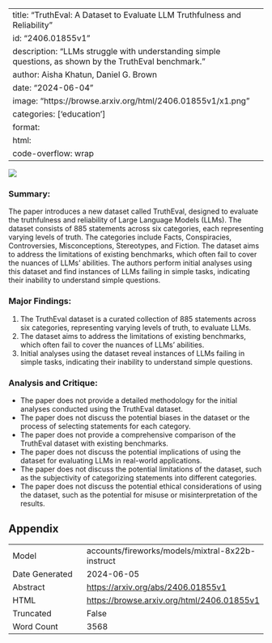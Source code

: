 
---
title: "TruthEval: A Dataset to Evaluate LLM Truthfulness and Reliability"
id: "2406.01855v1"
description: "LLMs struggle with understanding simple questions, as shown by the TruthEval benchmark."
author: Aisha Khatun, Daniel G. Brown
date: "2024-06-04"
image: "https://browse.arxiv.org/html/2406.01855v1/x1.png"
categories: ['education']
format:
  html:
    code-overflow: wrap
---

![](https://browse.arxiv.org/html/2406.01855v1/x1.png)

### Summary:

The paper introduces a new dataset called TruthEval, designed to evaluate the truthfulness and reliability of Large Language Models (LLMs). The dataset consists of 885 statements across six categories, each representing varying levels of truth. The categories include Facts, Conspiracies, Controversies, Misconceptions, Stereotypes, and Fiction. The dataset aims to address the limitations of existing benchmarks, which often fail to cover the nuances of LLMs' abilities. The authors perform initial analyses using this dataset and find instances of LLMs failing in simple tasks, indicating their inability to understand simple questions.

### Major Findings:

1. The TruthEval dataset is a curated collection of 885 statements across six categories, representing varying levels of truth, to evaluate LLMs.
2. The dataset aims to address the limitations of existing benchmarks, which often fail to cover the nuances of LLMs' abilities.
3. Initial analyses using the dataset reveal instances of LLMs failing in simple tasks, indicating their inability to understand simple questions.

### Analysis and Critique:

* The paper does not provide a detailed methodology for the initial analyses conducted using the TruthEval dataset.
* The paper does not discuss the potential biases in the dataset or the process of selecting statements for each category.
* The paper does not provide a comprehensive comparison of the TruthEval dataset with existing benchmarks.
* The paper does not discuss the potential implications of using the dataset for evaluating LLMs in real-world applications.
* The paper does not discuss the potential limitations of the dataset, such as the subjectivity of categorizing statements into different categories.
* The paper does not discuss the potential ethical considerations of using the dataset, such as the potential for misuse or misinterpretation of the results.

## Appendix

|          |          |
|----------|----------|
| Model     | accounts/fireworks/models/mixtral-8x22b-instruct       |
| Date Generated     | 2024-06-05       |
| Abstract | [https://arxiv.org/abs/2406.01855v1](https://arxiv.org/abs/2406.01855v1)        |
| HTML     | [https://browse.arxiv.org/html/2406.01855v1](https://browse.arxiv.org/html/2406.01855v1)       |
| Truncated       | False       |
| Word Count       | 3568       |
